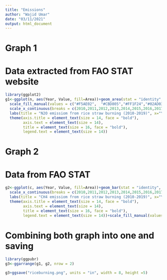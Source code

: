 ---
title: "Emissions"
author: "Wajid Umar"
date: "03/11/2021"
output: html_document
---
# Graph 1
# Data extracted from FAO STAT website
```{r}
library(ggplot2)
g1<-ggplot(n, aes(Year, Value, fill=Area))+geom_area(stat = "identity", position = "stack")+
  scale_fill_manual(values = c("#F5AE02",  "#CBD805","#FF1F24","#02AD03"))+theme_bw()+
  scale_x_continuous(breaks = c(2010,2011,2012,2013,2014,2015,2016,2017,2018,2019))+
  labs(title = "N2O emissiom from rice straw burning (2010-2019)", x="Years", y="N2O emission (kilotonnes)", fill="Countries")+
  theme(axis.title = element_text(size = 14, face = "bold"),
        axis.text = element_text(size = 14), 
        title = element_text(size = 16, face = "bold"),
        legend.text = element_text(size = 14))
```

# Graph 2
# Data from FAO STAT

```{r}
g2<-ggplot(c, aes(Year, Value, fill=Area))+geom_bar(stat = "identity", position = position_dodge2())+theme_bw()+
  scale_x_continuous(breaks = c(2010,2011,2012,2013,2014,2015,2016,2017,2018,2019))+
  labs(title = "CH4 emissiom from rice straw burning (2010-2019)", x="Years", y="CH4 emission (kilotonnes)", fill="Countries")+
  theme(axis.title = element_text(size = 14, face = "bold"),
        axis.text = element_text(size = 14), 
        title = element_text(size = 16, face = "bold"),
        legend.text = element_text(size = 14))+scale_fill_manual(values = c("#F5FF00",  "#FA9D1C","#FA0001","#9BC034"))
```

# Combining both graph into one and saving

```{r}
library(ggpubr)
g3<-ggarrange(g1, g2, nrow = 2)

g3+ggsave("riceburning.png", units = "in", width = 8, height =5)
```







